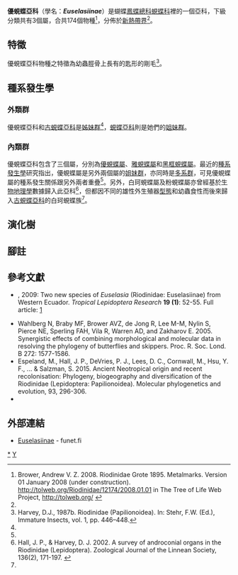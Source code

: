{{NoteTA
|G1=Butterfly
}}
{{Automatic Taxobox
| taxon = Euselasiinae
| fossil_range = {{fossilrange|75|0|earliest=85}}<small>從[[白堊紀|白堊紀]]至今<ref name=e2015>Espeland, M., Hall, J. P., DeVries, P. J., Lees, D. C., Cornwall, M., Hsu, Y. F., ... & Salzman, S. 2015. Ancient Neotropical origin and recent recolonisation: Phylogeny, biogeography and diversification of the Riodinidae (Lepidoptera: Papilionoidea). Molecular phylogenetics and evolution, 93, 296-306. {{en}}</ref></small>
| image = Methone cecilia MHNT dos.jpg
| image_width = 300px
| image_caption = [[黑框蜆蝶|黑框蜆蝶]]<br />''Methone cecilia''
| authority = Kirby 1871
| diversity = 共174種
| diversity_link = 生物多樣性
| type_genus = [[優蜆蝶屬|優蜆蝶屬]]<br />''Euselasia''
| type_genus_authority = Hübner, [1819]
| subdivision_ranks = 屬
| subdivision = 
* [[優蜆蝶屬|優蜆蝶屬]] ''Euselasia''
* [[雅蜆蝶屬|雅蜆蝶屬]] ''Hades''
* [[黑框蜆蝶屬|黑框蜆蝶屬]] ''Methone''
}}

'''優蜆蝶亞科'''（學名：'''''Euselasiinae'''''）是蝴蝶[[鳳蝶總科|鳳蝶總科]][[蜆蝶科|蜆蝶科]]裡的一個亞科，下級分類共有3個屬，合共174個物種<ref>Brower, Andrew V. Z. 2008. Riodinidae Grote 1895. Metalmarks. Version 01 January 2008 (under construction). http://tolweb.org/Riodinidae/12174/2008.01.01 {{Wayback|url=http://tolweb.org/Riodinidae/12174/2008.01.01 |date=20200807170105 }} in The Tree of Life Web Project, http://tolweb.org/ {{Wayback|url=http://tolweb.org/ |date=20110515100516 }} {{en}}</ref>，分佈於[[新熱帶界|新熱帶界]]<ref name=e2015/>。

== 特徵 ==
優蜆蝶亞科物種之特徵為幼蟲脛骨上長有的匙形的剛毛<ref>Harvey, D.J., 1987b. Riodinidae (Papilionoidea). In: Stehr, F.W. (Ed.), Immature Insects, vol. 1, pp. 446–448.</ref>。

== 種系發生學 ==
=== 外類群 ===
優蜆蝶亞科和[[古蜆蝶亞科|古蜆蝶亞科]]是[[姊妹群|姊妹群]]<ref name=e2015/>，[[蜆蝶亞科|蜆蝶亞科]]則是她們的[[姐妹群|姐妹群]]。

{{clade
|label1=[[蜆蝶科|蜆蝶科]]
|1={{clade
|1={{clade
|1= '''優蜆蝶亞科'''
|2=[[古蜆蝶亞科|古蜆蝶亞科]]}}
|2=[[蜆蝶亞科|蜆蝶亞科]]
}}}}

=== 內類群 ===
優蜆蝶亞科包含了三個屬，分別為[[優蜆蝶屬|優蜆蝶屬]]、[[雅蜆蝶屬|雅蜆蝶屬]]和[[黑框蜆蝶屬|黑框蜆蝶屬]]。最近的[[種系發生學|種系發生學]]研究指出，優蜆蝶屬是另外兩個屬的[[姐妹群|姐妹群]]，亦同時是[[多系群|多系群]]，可見優蜆蝶屬的種系發生關係跟另外兩者重疊<ref name=e2015/>。另外，白珂蜆蝶屬及粉蜆蝶屬亦曾經基於[[生物地理學|生物地理學]]數據歸入此亞科<ref>Hall, J. P., & Harvey, D. J. 2002. A survey of androconial organs in the Riodinidae (Lepidoptera). Zoological Journal of the Linnean Society, 136(2), 171-197. {{en}}</ref>，但都因不同的雄性外生殖器[[形態學_(生物學)|型態]]和幼蟲食性而後來歸入[[古蜆蝶亞科|古蜆蝶亞科]]的白珂蜆蝶族<ref name=e2015/>。

== 演化樹 ==
{{clade
|label1='''優蜆蝶亞科'''
|1={{clade
|1=[[優蜆蝶屬|優蜆蝶屬]] ''Euselasia'' ([[多系群|多系群]])|state1=dotted
|2={{clade
|1=[[雅蜆蝶屬|雅蜆蝶屬]] ''Hades''
|2=[[黑框蜆蝶屬|黑框蜆蝶屬]] ''Methone''}}
}}}}

== 腳註 ==
<references/>

== 參考文獻 ==
{{Commons category|Euselasiinae}}
{{Wikispecies|Euselasiinae}}
* {{aut|Hall, J.P.W. & K.R. Willmott}}, 2009: Two new species of ''Euselasia'' (Riodinidae: Euselasiinae) from Western Ecuador. ''Tropical Lepidoptera Research'' '''19 (1)''': 52-55. Full article: [http://www.flmnh.ufl.edu/butterflies/neotropica/reprints/2009HW_TN.pdf]
* Wahlberg N, Braby MF, Brower AVZ, de Jong R, Lee M-M, Nylin S, Pierce NE, Sperling FAH, Vila R, Warren AD, and Zakharov E. 2005. Synergistic effects of combining morphological and molecular data in resolving the phylogeny of butterflies and skippers. Proc. R. Soc. Lond. B 272: 1577-1586.
* Espeland, M., Hall, J. P., DeVries, P. J., Lees, D. C., Cornwall, M., Hsu, Y. F., ... & Salzman, S. 2015. Ancient Neotropical origin and recent recolonisation: Phylogeny, biogeography and diversification of the Riodinidae (Lepidoptera: Papilionoidea). Molecular phylogenetics and evolution, 93, 296-306. {{en}}
* {{Cite book | author = 寿建新, 周尧, 李宇飞 | title = 世界蝴蝶分類名錄 | location = 中國 | publisher = 陝西科學技術出版社 | date = 2006-04-01 | ISBN = 9787536936768}}

== 外部連結 ==
* [http://ftp.funet.fi/pub/sci/bio/life/insecta/lepidoptera/ditrysia/papilionoidea/riodinidae/#Euselasiinae Euselasiinae] {{Wayback|url=http://ftp.funet.fi/pub/sci/bio/life/insecta/lepidoptera/ditrysia/papilionoidea/riodinidae/#Euselasiinae |date=20161001185627 }} - funet.fi

{{蝴蝶分類}}
{{優蜆蝶亞科|state=expanded}}
{{Taxonbar|from=Q2481022}}

[[Category:優蜆蝶亞科|*]]
[[Category:蜆蝶科|Y]]
